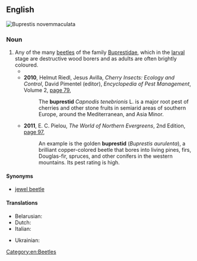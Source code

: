 ==English==
[[File:Buprestis novemmaculata bl.jpg|right|thumb|''Buprestis novemmaculata'']]
{{wikipedia|Buprestidae}}
{{wikispecies|Buprestidae}}

===Noun===
{{en-noun}}

# Any of the many [[beetle]]s of the family [[Buprestidae]], which in the [[larva]]l stage are destructive wood borers and as adults are often brightly coloured.
#* {{quote-text|year=2009|author=T. R. New|title=Beetles in Conservation|page=189|url=http://books.google.com.au/books?id=44uv6YiZH4YC&pg=PA189&dq=%22buprestid%22%7C%22buprestids%22&hl=en&sa=X&ei=GSGwUqayDc7TkgWqmIDABg&redir_esc=y#v=onepage&q=%22buprestid%22%7C%22buprestids%22&f=false|passage=Other species are recognized pests, and various '''buprestids''' attack either living or dead trees.}}
#* '''2010''', Helmut Riedl, Jesus Avilla, ''Cherry Insects: Ecology and Control'', David Pimentel (editor), ''Encyclopedia of Pest Management'', Volume 2, [http://books.google.com.au/books?id=DxrMm9lMFUAC&pg=PA79&dq=%22buprestid%22%7C%22buprestids%22&hl=en&sa=X&ei=GSGwUqayDc7TkgWqmIDABg&redir_esc=y#v=onepage&q=%22buprestid%22%7C%22buprestids%22&f=false page 79],
#*: The '''buprestid''' ''Capnodis tenebrionis'' L. is a major root pest of cherries and other stone fruits in semiarid areas of southern Europe, around the Mediterranean, and Asia Minor.
#* '''2011''', E. C. Pielou, ''The World of Northern Evergreens'', 2nd Edition, [http://books.google.com.au/books?id=C97nridj5wIC&pg=PA97&dq=%22buprestid%22%7C%22buprestids%22&hl=en&sa=X&ei=GSGwUqayDc7TkgWqmIDABg&redir_esc=y#v=onepage&q=%22buprestid%22%7C%22buprestids%22&f=false page 97],
#*: An example is the golden '''buprestid''' (''Buprestis aurulenta''), a brilliant copper-colored beetle that bores into living pines, firs, Douglas-fir, spruces, and other conifers in the western mountains. Its pest rating is high.

====Synonyms====
* {{sense|any species of Buprestidae}} [[jewel beetle]]

====Translations====
{{trans-top|any species of Buprestidae}}
* Belarusian: {{t|be|златка|f|sc=Cyrl}}
* Dutch: {{t|nl|prachtkever|m}}
* Italian: {{t|it|buprestide|m}}
{{trans-mid}}
* Ukrainian: {{t|uk|златка|f|sc=Cyrl}}
{{trans-bottom}}

[[Category:en:Beetles]]